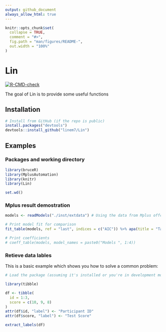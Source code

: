 ```yaml
---
output: github_document
always_allow_html: true
---
```


<!-- README.md is generated from README.Rmd. Please edit that file -->

```r
knitr::opts_chunk$set(
  collapse = TRUE,
  comment = "#>",
  fig.path = "man/figures/README-",
  out.width = "100%"
)
```

# Lin

<!-- badges: start -->
[![R-CMD-check](https://github.com/linem7/Lin/actions/workflows/R-CMD-check.yaml/badge.svg)](https://github.com/linem7/Lin/actions/workflows/R-CMD-check.yaml)
<!-- badges: end -->

The goal of Lin is to provide some useful functions

## Installation
```r
# Install from GitHub (if the repo is public)
install.packages("devtools")
devtools::install_github("linem7/Lin")
```

## Examples
### Packages and working directory
```r
library(bruceR)
library(MplusAutomation)
library(knitr)
library(Lin)

set.wd()
```
### Mplus result demostration
```r
models <- readModels("./inst/extdata") # Using the data from Mplus offcial site.
```

```r
# Print model fit for comparison
fit_table(models, ref = "last", indices = c("AIC")) %>% apa(title = "Table 1. Model comparison.")
```

```r
# Print coefficients
# coeff_table(models, model_names = paste0("Models ", 1:4))
```

### Retieve data lables
This is a basic example which shows you how to solve a common problem:

```r
# Load the package (assuming it's installed or you're in development mode)

library(tibble)

df <- tibble(
  id = 1:3,
  score = c(10, 9, 8)
)
attr(df$id, "label") <- "Participant ID"
attr(df$score, "label") <- "Test Score"

extract_labels(df)
```

